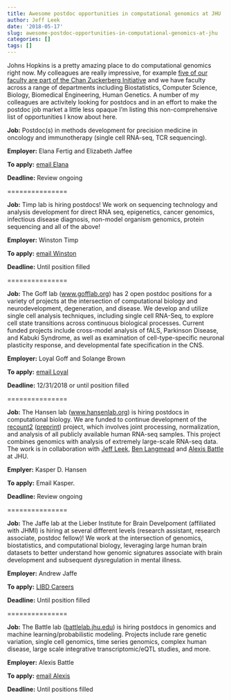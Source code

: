 ```yaml
---
title: Awesome postdoc opportunities in computational genomics at JHU
author: Jeff Leek
date: '2018-05-17'
slug: awesome-postdoc-opportunities-in-computational-genomics-at-jhu
categories: []
tags: []
---
```


Johns Hopkins is a pretty amazing place to do computational genomics right now. My colleagues are really impressive, for example [five of our faculty are part of the Chan Zuckerberg Initiative](https://www.hopkinsmedicine.org/news/media/releases/five_johns_hopkins_scientists_among_83_who_will_share_in_15_million_award_from_chan_zuckerberg_initiative_to_fund_computer_based_research_on_human_cells) and we have faculty across a range of departments including Biostatistics, Computer Science, Biology, Biomedical Engineering, Human Genetics. A number of my colleagues are activitely looking for postdocs and in an effort to make the postdoc job market a little less opaque I'm listing this non-comprehensive list of opportunities I know about here. 

**Job:** Postdoc(s) in methods development for precision medicine in oncology and immunotherapy (single cell RNA-seq, TCR sequencing).

**Employer:** Elana Fertig and Elizabeth Jaffee

**To apply:** [email Elana](https://fertiglab.com/opportunities)

**Deadline:** Review ongoing

===============



**Job:** Timp lab is hiring postdocs!  We work on sequencing technology and analysis development for direct RNA seq, epigenetics, cancer genomics, infectious disease diagnosis, non-model organism genomics, protein sequencing and all of the above!

**Employer:** Winston Timp

**To apply:** [email Winston](https://www.timplab.org/wp-content/uploads/2018/05/180420_postdoc_ad.pdf)

**Deadline:** Until position filled

===============

**Job:** The Goff lab ([www.gofflab.org](http://www.gofflab.org)) has 2 open postdoc positions for a variety of projects at the intersection of computational biology and neurodevelopment, degeneration, and disease.  We develop and utilize single cell analysis techniques, including single cell RNA-Seq, to explore cell state transitions across continuous biological processes. Current funded projects include cross-model analysis of fALS, Parkinson Disease, and Kabuki Syndrome, as well as examination of cell-type-specific neuronal plasticity response, and developmental fate specification in the CNS.

**Employer:** Loyal Goff and Solange Brown

**To apply:** [email Loyal](mailto:loyalgoff@jhmi.edu)

**Deadline:** 12/31/2018 or until position filled

===============

**Job:** The Hansen lab ([www.hansenlab.org](http://www.hansenlab.org)) is hiring postdocs in computational biology. We are funded to continue development of the [recount2](https://doi.org/10.1038/nbt.3838) ([preprint](https://doi.org/10.1101/068478)) project, which involves joint processing, normalization, and analysis of all publicly available human RNA-seq samples. This project combines genomics with analysis of extremely large-scale RNA-seq data. The work is in collaboration with [Jeff Leek](http://www.jtleek.com), [Ben Langmead](www.langmead-lab.org) and [Alexis Battle](battlelab.jhu.edu) at JHU.

**Emplyer:** Kasper D. Hansen

**To apply:** Email Kasper.

**Deadline:** Review ongoing

===============

**Job:** The Jaffe lab at the Lieber Institute for Brain Develpoment (affiliated with JHMI) is hiring at several different levels (research assistant, research associate, postdoc fellow)!  We work at the intersection of genomics, biostatistics, and computational biology, leveraging large human brain datasets to better understand how genomic signatures associate with brain development and subsequent dysregulation in mental illness.

**Employer:** Andrew Jaffe

**To apply:** [LIBD Careers](https://libd.org/careers/)

**Deadline:** Until position filled

===============

**Job:** The Battle lab ([battlelab.jhu.edu](battlelab.jhu.edu)) is hiring postdocs in genomics and machine learning/probabilistic modeling.  Projects include rare genetic variation, single cell genomics, time series genomics, complex human disease, large scale integrative transcriptomic/eQTL studies, and more.  

**Employer:** Alexis Battle

**To apply:** [email Alexis](emailto:ajbattle@jhu.edu)

**Deadline:** Until positions filled
